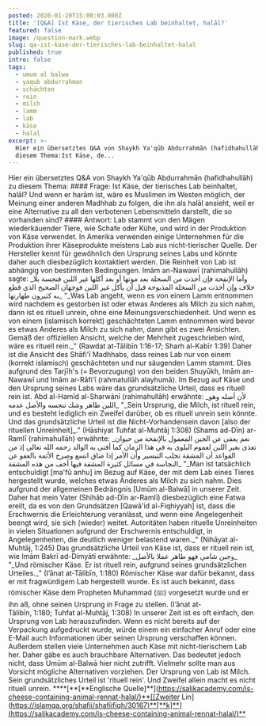 ```yaml
---
posted: 2020-01-20T15:00:03.000Z
title: '[Q&A] Ist Käse, der tierisches Lab beinhaltet, halāl?'
featured: false
image: /question-mark.webp
slug: qa-ist-kase-der-tierisches-lab-beinhaltet-halal
published: true
intro: false
tags:
  - umum al balwa
  - yaqub abdurrahman
  - schächten
  - rein
  - milch
  - lamm
  - lab
  - käse
  - halal
excerpt: >-
  Hier ein übersetztes Q&A von Shaykh Ya'qūb Abdurrahmān (hafidhahullāh) zu
  diesem Thema:Ist Käse, de...
---
```


Hier ein übersetztes Q\&A von Shaykh Ya'qūb Abdurrahmān (hafidhahullāh) zu diesem Thema:
\#### Frage:
Ist Käse, der tierisches Lab beinhaltet, halāl? Und wenn er harām ist, wäre es Muslimen im Westen möglich, der Meinung einer anderen Madhhab zu folgen, die ihn als halāl ansieht, weil er eine Alternative zu all den verbotenen Lebensmitteln darstellt, die so vorhanden sind?
\#### Antwort:
Lab stammt von den Mägen wiederkäuender Tiere, wie Schafe oder Kühe, und wird in der Produktion von Käse verwendet. In Amerika verwenden einige Unternehmen für die Produktion ihrer Käseprodukte meistens Lab aus nicht-tierischer Quelle. Der Hersteller kennt für gewöhnlich den Ursprung seines Labs und könnte daher auch diesbezüglich kontaktiert werden.
Die Reinheit von Lab ist abhängig von bestimmten Bedingungen. Imām an-Nawawī (rahimahullāh) sagte:
\_وأما الإنفحة فإن أخذت من السخلة بعد موتها أو بعد أكلها غير اللبن فنجسة بلا خلاف وإن أخذت من السخلة المذبوحة قبل أن يأكل غير اللبن فوجهان الصحيح الذي قطع به كثيرون طهارتها\_
"\_Was Lab angeht, wenn es von einem Lamm entnommen wird nachdem es gestorben ist oder etwas Anderes als Milch zu sich nahm, dann ist es rituell unrein, ohne eine Meinungsverschiedenheit. Und wenn es von einem (islamisch korrekt) geschächteten Lamm entnommen wird bevor es etwas Anderes als Milch zu sich nahm, dann gibt es zwei Ansichten. Gemäß der offiziellen Ansicht, welche der Mehrheit zugeschrieben wird, wäre es rituell rein.\_" (Rawdat at-Tālibīn 1:16-17; Sharh al-Kabīr 1:39)
Daher ist die Ansicht des Shāfi'ī Madhhabs, dass reines Lab nur von einem (korrekt islamisch) geschächteten und nur säugenden Lamm stammt. Dies aufgrund des Tarjīh's (= Bevorzugung) von den beiden Shuyūkh, Imām an-Nawawī und Imām ar-Rāfi'ī (rahmatullāh alayhumā).
Im Bezug auf Käse und den Ursprung seines Labs wäre das grundsätzliche Urteil, dass es rituell rein ist. Abd al-Hamīd al-Sharwānī (rahimahullāh) erwähnte:
\_لأن أصله وهو اللبن طاهر وشك تنجسه والأصل عدمه\_
"\_Sein Ursprung, die Milch, ist rituell rein, und es besteht lediglich ein Zweifel darüber, ob es rituell unrein sein könnte. Und das grundsätzliche Urteil ist die Nicht-Vorhandensein davon \[also der rituellen Unreinheit]\_." (Hāshiyat Tuhfat al-Muhtāj 1:308)
(Shams ad-Dīn) ar-Ramlī (rahimahullāh) erwähnte:
\_نعم يعفى عن الجبن المعمول بالإنفحة من حيوان تغذى بغير اللبن لعموم البلوى به في هذا الزمان كما أفتى به الوالد رحمه الله تعالى إذ من القواعد أن المشقة تجلب التيسير وأن الأمر إذا ضاق اتسع وصرح الأئمة بالعفو عن النجاسة في مسائل كثيرة المشقة فيها أخف من هذه المشقة\_
"\_Man ist tatsächlich entschuldigt \[ma'fū anhu] im Bezug auf Käse, der mit dem Lab eines Tieres hergestellt wurde, welches etwas Anderes als Milch zu sich nahm. Dies aufgrund der allgemeinen Bedrängnis \[Umūm al-Balwā] in unserer Zeit. Daher hat mein Vater (Shihāb ad-Dīn ar-Ramlī) diesbezüglich eine Fatwa ereilt, da es von den Grundsätzen \[Qawā'id al-Fiqhiyyah] ist, dass die Erschwernis die Erleichterung veranlässt, und wenn eine Angelegenheit beengt wird, sie sich (wieder) weitet. Autoritäten haben rituelle Unreinheiten in vielen Situationen aufgrund der Erschwernis entschuldigt, in Angelegenheiten, die deutlich weniger belastend waren.\_" (Nihāyat al-Muhtāj, 1:245)
Das grundsätzliche Urteil von Käse ist, dass er rituell rein ist, wie Imām Bakrī ad-Dimyātī erwähnte:
\_وجبن شامي فهو طاهر عملا بالأصل\_
"\_Und römischer Käse. Er ist rituell rein, aufgrund seines grundsätzlichen Urteiles.\_" (I’ānat at-Tālibīn, 1:180)
Römischer Käse war dafür bekannt, dass er mit fragwürdigem Lab hergestellt wurde. Es ist auch bekannt, dass römischer Käse dem Propheten Muhammad (ﷺ) vorgesetzt wurde und er ihn aß, ohne seinen Ursprung in Frage zu stellen. (I’ānat at-Tālibīn, 1:180; Tuhfat al-Muhtāj, 1:308)
In unserer Zeit ist es oft einfach, den Ursprung von Lab herauszufinden. Wenn es nicht bereits auf der Verpackung aufgedruckt wurde, würde einem ein einfacher Anruf oder eine E-Mail auch Informationen über seinen Ursprung verschaffen können. Außerdem stellen viele Unternehmen auch Käse mit nicht-tierischem Lab her. Daher gäbe es auch brauchbare Alternativen. Das bedeutet jedoch nicht, dass Umūm al-Balwā hier nicht zutrifft. Vielmehr sollte man aus Vorsicht mögliche Alternativen vorziehen. Der Ursprung von Lab ist Milch. Sein grundsätzliches Urteil ist 'rituell rein'. Und Zweifel allein macht es nicht rituell unrein.
\*\*\*\*\[\*\*\[\*\*Englische Quelle]\*\*]\([https://salikacademy.com/is-cheese-containing-animal-rennat-halal/)\*\*\[\[Zweiter](https://salikacademy.com/is-cheese-containing-animal-rennat-halal/\)**\[\[Zweiter) Lin]\([https://islamqa.org/shafii/shafiifiqh/30167)\*\*\[\*\*k\]\*\*\](https://salikacademy.com/is-cheese-containing-animal-rennat-halal/)\*\*](https://islamqa.org/shafii/shafiifiqh/30167\)**\[**k]**]\(https://salikacademy.com/is-cheese-containing-animal-rennat-halal/\)**)
